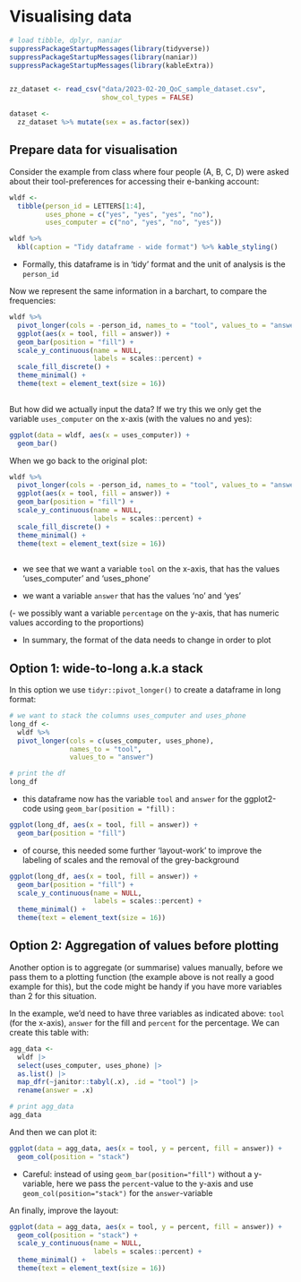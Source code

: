 # Visualising data

```r
# load tibble, dplyr, naniar
suppressPackageStartupMessages(library(tidyverse))
suppressPackageStartupMessages(library(naniar))
suppressPackageStartupMessages(library(kableExtra))


zz_dataset <- read_csv("data/2023-02-20_QoC_sample_dataset.csv", 
                       show_col_types = FALSE)

dataset <- 
  zz_dataset %>% mutate(sex = as.factor(sex))
```

## Prepare data for visualisation

Consider the example from class where four people (A, B, C, D) were asked 
about their tool-preferences for accessing their e-banking account: 

```r
wldf <- 
  tibble(person_id = LETTERS[1:4], 
         uses_phone = c("yes", "yes", "yes", "no"),
         uses_computer = c("no", "yes", "no", "yes")) 

wldf %>% 
  kbl(caption = "Tidy dataframe - wide format") %>% kable_styling()
```

- Formally, this dataframe is in 'tidy' format and the unit of analysis is the 
  `person_id`
  
Now we represent the same information in a barchart, to compare the frequencies: 

```r
wldf %>% 
  pivot_longer(cols = -person_id, names_to = "tool", values_to = "answer") %>% 
  ggplot(aes(x = tool, fill = answer)) +
  geom_bar(position = "fill") +
  scale_y_continuous(name = NULL, 
                     labels = scales::percent) +
  scale_fill_discrete() +
  theme_minimal() +
  theme(text = element_text(size = 16))
  
```

But how did we actually input the data? If we try this 
we only get the variable `uses_computer` on the x-axis (with the values no and yes): 

```r
ggplot(data = wldf, aes(x = uses_computer)) +
  geom_bar()
```

When we go back to the original plot: 

```r
wldf %>% 
  pivot_longer(cols = -person_id, names_to = "tool", values_to = "answer") %>% 
  ggplot(aes(x = tool, fill = answer)) +
  geom_bar(position = "fill") +
  scale_y_continuous(name = NULL, 
                     labels = scales::percent) +
  scale_fill_discrete() +
  theme_minimal() +
  theme(text = element_text(size = 16))
  
```

-  we see that we want a variable `tool` on the x-axis, that has the values 'uses_computer' and 'uses_phone' 

- we want a variable `answer` that has the values 'no' and 'yes'

(- we possibly want a variable `percentage` on the y-axis, that has numeric values 
 according to the proportions)
 
 - In summary, the format of the data needs to change in order to plot
 
## Option 1: wide-to-long a.k.a stack 
 
 In this option we use `tidyr::pivot_longer()` to create a dataframe in long format:
 
```r
# we want to stack the columns uses_computer and uses_phone
long_df <- 
  wldf %>% 
  pivot_longer(cols = c(uses_computer, uses_phone), 
               names_to = "tool", 
               values_to = "answer") 

# print the df
long_df
```
 
 - this dataframe now has the variable `tool` and `answer` for the ggplot2-code 
  using `geom_bar(position = "fill)` : 
 
```r
ggplot(long_df, aes(x = tool, fill = answer)) +
  geom_bar(position = "fill")
```
 
 - of course, this needed some further 'layout-work' to improve the labeling of scales 
 and the removal of the grey-background
 
```r
ggplot(long_df, aes(x = tool, fill = answer)) +
  geom_bar(position = "fill") +
  scale_y_continuous(name = NULL, 
                     labels = scales::percent) +
  theme_minimal() +
  theme(text = element_text(size = 16))
```

## Option 2: Aggregation of values before plotting

Another option is to aggregate (or summarise) values manually, before we pass them 
to a plotting function (the example above is not really a good example for this), 
but the code might be handy if you have more variables than 2 for this situation.

In the example, we'd need to have three variables as indicated above: `tool` (for the x-axis), `answer` for the fill and `percent` for the percentage. We can create this 
table with: 
```r
agg_data <- 
  wldf |> 
  select(uses_computer, uses_phone) |> 
  as.list() |> 
  map_dfr(~janitor::tabyl(.x), .id = "tool") |> 
  rename(answer = .x)

# print agg_data
agg_data
```

And then we can plot it: 
```r
ggplot(data = agg_data, aes(x = tool, y = percent, fill = answer)) +
  geom_col(position = "stack")
```


- Careful: instead of using `geom_bar(position="fill")` without a y-variable, here 
  we pass the `percent`-value to the y-axis and use `geom_col(position="stack")` 
  for the `answer`-variable

An finally, improve the layout: 

```r
ggplot(data = agg_data, aes(x = tool, y = percent, fill = answer)) +
  geom_col(position = "stack") + 
  scale_y_continuous(name = NULL, 
                     labels = scales::percent) +
  theme_minimal() +
  theme(text = element_text(size = 16))
```

